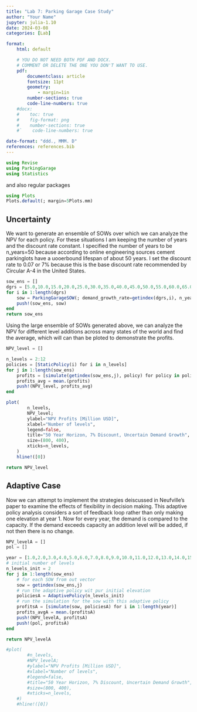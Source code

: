 ```yaml
---
title: "Lab 7: Parking Garage Case Study"
author: "Your Name"
jupyter: julia-1.10
date: 2024-03-08
categories: [Lab]

format: 
    html: default

    # YOU DO NOT NEED BOTH PDF AND DOCX.
    # COMMENT OR DELETE THE ONE YOU DON'T WANT TO USE.
    pdf:
        documentclass: article
        fontsize: 11pt
        geometry:
            - margin=1in  
        number-sections: true
        code-line-numbers: true
    #docx: 
    #    toc: true
    #    fig-format: png
    #    number-sections: true
    #`    code-line-numbers: true

date-format: "ddd., MMM. D"
references: references.bib
---
```



```julia
using Revise
using ParkingGarage
using Statistics
```

and also regular packages
```julia
using Plots
Plots.default(; margin=5Plots.mm)
```

## Uncertainty

We want to generate an ensemble of SOWs over which we can analyze the NPV for each policy. For these situations I am keeping the number of years and the discount rate constant. 
I specified the number of years to be n_years=50 because according to online engineering sources cement parkinglots have a uooerbound lifespan of about 50 years.
I set the discount rate to 0.07 or 7% because this is the base discount rate recommended by Circular A-4 in the United States.
```julia
sow_ens = []
dgrs = [5.0,10.0,15.0,20.0,25.0,30.0,35.0,40.0,45.0,50.0,55.0,60.0,65.0,70.0,75.0,80.0,85.0,90.0,95.0] 
for i in 1:length(dgrs)
    sow = ParkingGarageSOW(; demand_growth_rate=getindex(dgrs,i), n_years=50, discount_rate=0.07)
    push!(sow_ens, sow)
end
return sow_ens
```

Using the large ensemble of SOWs generated above, we can analyze the NPV for different level additions across many states of the world and find the average, which will can than be ploted to demonstrate the profits.
```julia
NPV_level = []

n_levels = 2:12
policies = [StaticPolicy(i) for i in n_levels]
for j in 1:length(sow_ens)  
    profits = [simulate(getindex(sow_ens,j), policy) for policy in policies]
    profits_avg = mean.(profits)
    push!(NPV_level, profits_avg)
end

plot(
        n_levels,
        NPV_level;
        ylabel="NPV Profits [Million USD]",
        xlabel="Number of levels",
        legend=false,
        title="50 Year Horizon, 7% Discount, Uncertain Demand Growth",
        size=(800, 400),
        xticks=n_levels,
    )
    hline!([0])

return NPV_level

```

## Adaptive Case

Now we can attempt to implement the strategies deiscussed in Neufville's paper to examine the effects of flexibility in decision making. This adaptive policy analysis considers a sort of feedback loop rather than only making one elevation at year 1. Now for every year, the demand is compared to the capacity. If the demand exceeds capacity an addition level will be added, if not then there is no change. 
```julia
NPV_levelA = []
pol = []

year = [1.0,2.0,3.0,4.0,5.0,6.0,7.0,8.0,9.0,10.0,11.0,12.0,13.0,14.0,15.0,16.0,17.0,18.0,19.0,20.0,21.0,22.0,23.0,24.0,25.0,26.0,27.0,28.0,29.0,30.0,31.0,32.0,33.0,34.0,35.0,36.0,37.0,38.0,39.0,40.0,41.0,42.0,43.0,44.0,45.0,46.0,47.0,48.0,49.0,50.0]
# initial number of levels
n_levels_init = 2
for j in 1:length(sow_ens)  
    # for each SOW from out vector
    sow = getindex(sow_ens,j)
    # run the adaptive policy wit pur initial elevation
    policiesA = AdaptivePolicy(n_levels_init)
    # run the simulation for the sow with this adaptive policy
    profitsA = [simulate(sow, policiesA) for i in 1:length(year)]
    profits_avgA = mean.(profitsA)
    push!(NPV_levelA, profitsA)
    push!(pol, profitsA)
end

return NPV_levelA

#plot(
        #n_levels,
        #NPV_levelA;
        #ylabel="NPV Profits [Million USD]",
        #xlabel="Number of levels",
        #legend=false,
        #title="50 Year Horizon, 7% Discount, Uncertain Demand Growth",
        #size=(800, 400),
        #xticks=n_levels,
    #)
    #hline!([0])
```